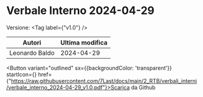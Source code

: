 

# Verbale Interno 2024-04-29

Versione: <Tag label={"v1.0"} />



|    Autori    |Ultima modifica|
|--------------|---------------|
|Leonardo Baldo|   2024-04-29  |

<Button variant="outlined" sx={{backgroundColor: 'transparent'}} startIcon={<GithubIcon />} href={"https://raw.githubusercontent.com/7Last/docs/main/2_RTB/verbali_interni/verbale_interno_2024-04-29_v1.0.pdf"}>Scarica da Github</Button>